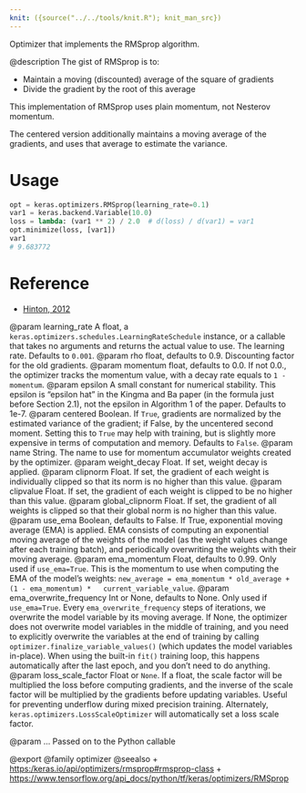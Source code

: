 ```yaml
---
knit: ({source("../../tools/knit.R"); knit_man_src})
---
```

Optimizer that implements the RMSprop algorithm.

@description
The gist of RMSprop is to:

- Maintain a moving (discounted) average of the square of gradients
- Divide the gradient by the root of this average

This implementation of RMSprop uses plain momentum, not Nesterov momentum.

The centered version additionally maintains a moving average of the
gradients, and uses that average to estimate the variance.

# Usage
```python
opt = keras.optimizers.RMSprop(learning_rate=0.1)
var1 = keras.backend.Variable(10.0)
loss = lambda: (var1 ** 2) / 2.0  # d(loss) / d(var1) = var1
opt.minimize(loss, [var1])
var1
# 9.683772
```

# Reference
- [Hinton, 2012](
    http://www.cs.toronto.edu/~tijmen/csc321/slides/lecture_slides_lec6.pdf)

@param learning_rate A float, a
    `keras.optimizers.schedules.LearningRateSchedule` instance, or
    a callable that takes no arguments and returns the actual value to
    use. The learning rate. Defaults to `0.001`.
@param rho float, defaults to 0.9. Discounting factor for the old gradients.
@param momentum float, defaults to 0.0. If not 0.0., the optimizer tracks the
    momentum value, with a decay rate equals to `1 - momentum`.
@param epsilon A small constant for numerical stability. This epsilon is
    "epsilon hat" in the Kingma and Ba paper (in the formula just before
    Section 2.1), not the epsilon in Algorithm 1 of the paper. Defaults
    to 1e-7.
@param centered Boolean. If `True`, gradients are normalized by the estimated
    variance of the gradient; if False, by the uncentered second moment.
    Setting this to `True` may help with training, but is slightly more
    expensive in terms of computation and memory. Defaults to `False`.
@param name String. The name to use
  for momentum accumulator weights created by
  the optimizer.
@param weight_decay Float. If set, weight decay is applied.
@param clipnorm Float. If set, the gradient of each weight is individually
  clipped so that its norm is no higher than this value.
@param clipvalue Float. If set, the gradient of each weight is clipped to be
  no higher than this value.
@param global_clipnorm Float. If set, the gradient of all weights is clipped
  so that their global norm is no higher than this value.
@param use_ema Boolean, defaults to False. If True, exponential moving average
  (EMA) is applied. EMA consists of computing an exponential moving
  average of the weights of the model (as the weight values change after
  each training batch), and periodically overwriting the weights with
  their moving average.
@param ema_momentum Float, defaults to 0.99. Only used if `use_ema=True`.
  This is the momentum to use when computing
  the EMA of the model's weights:
  `new_average = ema_momentum * old_average + (1 - ema_momentum) *
  current_variable_value`.
@param ema_overwrite_frequency Int or None, defaults to None. Only used if
  `use_ema=True`. Every `ema_overwrite_frequency` steps of iterations,
  we overwrite the model variable by its moving average.
  If None, the optimizer
  does not overwrite model variables in the middle of training, and you
  need to explicitly overwrite the variables at the end of training
  by calling `optimizer.finalize_variable_values()`
  (which updates the model
  variables in-place). When using the built-in `fit()` training loop,
  this happens automatically after the last epoch,
  and you don't need to do anything.
@param loss_scale_factor Float or `None`. If a float, the scale factor will
  be multiplied the loss before computing gradients, and the inverse of
  the scale factor will be multiplied by the gradients before updating
  variables. Useful for preventing underflow during mixed precision
  training. Alternately, `keras.optimizers.LossScaleOptimizer` will
  automatically set a loss scale factor.

@param ... Passed on to the Python callable

@export
@family optimizer
@seealso
+ <https:/keras.io/api/optimizers/rmsprop#rmsprop-class>
+ <https://www.tensorflow.org/api_docs/python/tf/keras/optimizers/RMSprop>
